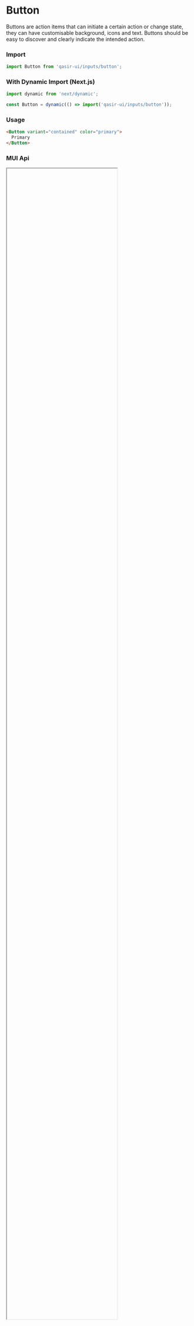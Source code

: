 
<Meta title="Components/Inputs/Button/README" />

<h1>Button</h1>
<p style={{fontSize: 18, fontFamily: ['"Montserrat"', 'sans-serif'].join(',')}}>Buttons are action items that can initiate a certain action or change state, they can have customisable background, icons and text. Buttons should be easy to discover and clearly indicate the intended action.</p>

<Figma
  url="https://www.figma.com/file/gBOrYt3aAEcgk2QZDPrWKCIl/Qasir-Design-System?node-id=3866%3A5516"
  height="50%"
  defaultCollapsed
/>

### Import

```js
import Button from 'qasir-ui/inputs/button';
```

### With Dynamic Import (Next.js)

```js
import dynamic from 'next/dynamic';
```

```js
const Button = dynamic(() => import('qasir-ui/inputs/button'));
```

### Usage

```html
<Button variant="contained" color="primary">
  Primary
</Button>
```

### MUI Api

<IFrame url="https://material-ui.com/api/button/" height="80%" defaultCollapsed />
